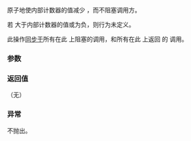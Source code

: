 {{cpp/experimental/latch/title|count_down}}
{{cpp/experimental/concurrency/latch/navbar}}

{{dcl begin}}
{{dcl|num=1|since=concurrency|1= 
void count_down( ptrdiff_t n = 1 );
}}
{{dcl end}}

原子地使内部计数器的值减少 {{c|n}}，而不阻塞调用方。

若 {{c|n}} 大于内部计数器的值或为负，则行为未定义。

此操作[[cpp/atomic/memory_order#先发生于|同步于]]所有在此 {{tt|latch}} 上阻塞的调用，和所有在此 {{tt|latch}} 上返回 {{c|true}} 的 {{ltt|cpp/experimental/latch/is_ready}} 调用。

===参数===
{{par begin}}
{{par | n |内部计数器所减少的值}}
{{par end}}

===返回值===
（无）

===异常===
不抛出。

{{langlinks|en}}